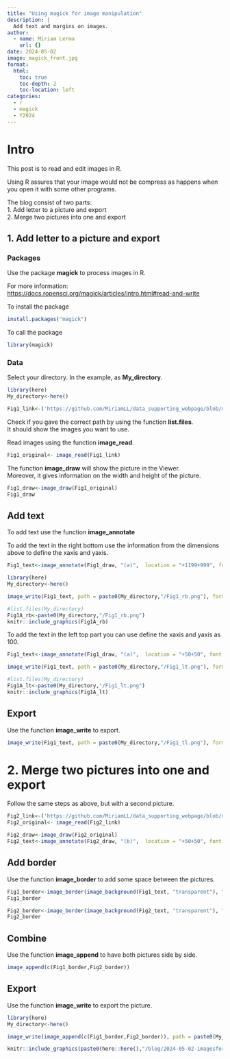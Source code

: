 ```yaml
---
title: "Using magick for image manipulation"
description: |
  Add text and margins on images.
author:
  - name: Miriam Lerma
    url: {}
date: 2024-05-02
image: magick_front.jpg
format:
  html:
    toc: true
    toc-depth: 2
    toc-location: left
categories:
  - r
  - magick
  - Y2024
---
```


# Intro

This post is to read and edit images in R.

Using R assures that your image would not be compress as happens when you open it with some other programs.

The blog consist of two parts:\
1. Add letter to a picture and export\
2. Merge two pictures into one and export

## 1. Add letter to a picture and export

### Packages

Use the package **magick** to process images in R.

For more information: <https://docs.ropensci.org/magick/articles/intro.html#read-and-write>

To install the package

```r
install.packages("magick")
```

To call the package

```r
library(magick)
```

### Data

Select your directory. In the example, as **My_directory**.

```r
library(here)
My_directory<-here()
```

```r
Fig1_link<-('https://github.com/MiriamLL/data_supporting_webpage/blob/main/Blog/2024/MABO.JPG?raw=true')
```

Check if you gave the correct path by using the function **list.files**.\
It should show the images you want to use.

Read images using the function **image_read**.

```r
Fig1_original<- image_read(Fig1_link)
```

The function **image_draw** will show the picture in the Viewer.\
Moreover, it gives information on the width and height of the picture.

```r
Fig1_draw<-image_draw(Fig1_original)
Fig1_draw
```

## Add text

To add text use the function **image_annotate**

To add the text in the right bottom use the information from the dimensions above to define the xaxis and yaxis.

```r
Fig1_text<-image_annotate(Fig1_draw, "(a)",  location = "+1199+999", font = 'Arial', size = 100, color='white')
```

```r
library(here)
My_directory<-here()
```

```r
image_write(Fig1_text, path = paste0(My_directory,"/Fig1_rb.png"), format = "png")
```

```r
#list.files(My_directory)
Fig1A_rb<-paste0(My_directory,"/Fig1_rb.png")
knitr::include_graphics(Fig1A_rb)
```

To add the text in the left top part you can use define the xaxis and yaxis as 100.

```r
Fig1_text<-image_annotate(Fig1_draw, "(a)",  location = "+50+50", font = 'Arial', size = 100, color='white')
```

```r
image_write(Fig1_text, path = paste0(My_directory,"/Fig1_lt.png"), format = "png")
```

```r
#list.files(My_directory)
Fig1A_lt<-paste0(My_directory,"/Fig1_lt.png")
knitr::include_graphics(Fig1A_lt)
```

## Export

Use the function **image_write** to export.

```r
image_write(Fig1_text, path = paste0(My_directory,"/Fig1_tl.png"), format = "png")
```

# 2. Merge two pictures into one and export

Follow the same steps as above, but with a second picture.

```r
Fig2_link<-('https://github.com/MiriamLL/data_supporting_webpage/blob/main/Blog/2024/RFBO.JPG?raw=true')
Fig2_original<- image_read(Fig2_link)
```

```r
Fig2_draw<-image_draw(Fig2_original)
Fig2_text<-image_annotate(Fig2_draw, "(b)",  location = "+50+50", font = 'Arial', size = 100, color='white')
```

## Add border

Use the function **image_border** to add some space between the pictures.

```r
Fig1_border<-image_border(image_background(Fig1_text, "transparent"), "white", "40x10")
Fig1_border
```

```r
Fig2_border<-image_border(image_background(Fig2_text, "transparent"), "white", "40x10")
Fig2_border
```

## Combine

Use the function **image_append** to have both pictures side by side.

```r
image_append(c(Fig1_border,Fig2_border))
```

## Export

Use the function **image_write** to export the picture.

```r
library(here)
My_directory<-here()
```

```r
image_write(image_append(c(Fig1_border,Fig2_border)), path = paste0(My_directory,"/Fig1_append.png"), format = "png")
```

```r
knitr::include_graphics(paste0(here::here(),"/blog/2024-05-02-imagesforpublication/magick_export.png"))
```
